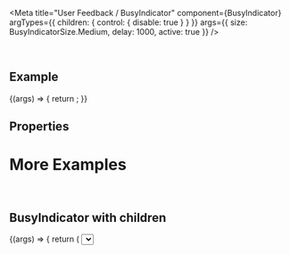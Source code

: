 
<Meta
  title="User Feedback / BusyIndicator"
  component={BusyIndicator}
  argTypes={{
    children: { control: { disable: true } }
  }}
  args={{
    size: BusyIndicatorSize.Medium,
    delay: 1000,
    active: true
  }}
/>

<DocsHeader />

<br />

## Example

<Canvas>
  <Story name="Default">
    {(args) => {
      return <BusyIndicator {...args} />;
    }}
  </Story>
</Canvas>

## Properties

<ArgsTable story="." />

<Description />

# More Examples

<br />

## BusyIndicator with children

<Canvas>
  <Story name="With children" args={{ active: true }}>
    {(args) => {
      return (
        <BusyIndicator {...args}>
          <Select />
        </BusyIndicator>
      );
    }}
  </Story>
</Canvas>

<Canvas>
  <BusyIndicator active>
    <Text>
      Lorem ipsum dolor sit amet, consetetur sadipscing elitr, sed diam nonumy eirmod tempor invidunt ut labore et
      dolore magna aliquyam erat, sed diam voluptua. At vero eos et accusam et justo duo dolores et ea rebum. Stet clita
      kasd gubergren, no sea takimata sanctus est Lorem ipsum dolor sit amet. Lorem ipsum dolor sit amet, consetetur
      sadipscing elitr, sed diam nonumy eirmod tempor invidunt ut labore et dolore magna aliquyam erat, sed diam
      voluptua. At vero eos et accusam et justo duo dolores et ea rebum. Stet clita kasd gubergren, no sea takimata
      sanctus est Lorem ipsum dolor sit amet.
    </Text>
  </BusyIndicator>
</Canvas>

<Footer />
